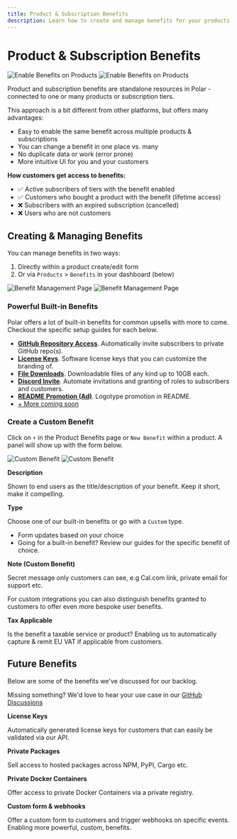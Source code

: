 ```yaml
---
title: Product & Subscription Benefits
description: Learn how to create and manage benefits for your products and subscriptions
---
```


# Product & Subscription Benefits

![Enable Benefits on Products](./benefits.light.png)
![Enable Benefits on Products](./benefits.dark.png)

Product and subscription benefits are standalone resources in Polar - connected to one or many products or subscription tiers.

This approach is a bit different from other platforms, but offers many advantages:
- Easy to enable the same benefit across multiple products & subscriptions
- You can change a benefit in one place vs. many
- No duplicate data or work (error prone)
- More intuitive UI for you and your customers

**How customers get access to benefits:**
- ✅ Active subscribers of tiers with the benefit enabled
- ✅ Customers who bought a product with the benefit (lifetime access)
- ❌ Subscribers with an expired subscription (cancelled)
- ❌ Users who are not customers

## Creating & Managing Benefits

You can manage benefits in two ways:
1. Directly within a product create/edit form
2. Or via `Products` > `Benefits` in your dashboard (below)

![Benefit Management Page](./manage.light.png)
![Benefit Management Page](./manage.dark.png)

### Powerful Built-in Benefits

Polar offers a lot of built-in benefits for common upsells with more to come. Checkout the specific setup guides for each below.

- [**GitHub Repository Access**](/docs/benefits/github-repositories). Automatically invite subscribers to private GitHub repo(s).
- [**License Keys**](/docs/benefits/license-keys). Software license keys that you can customize the branding of.
- [**File Downloads**](/docs/benefits/file-downloads). Downloadable files of any kind up to 10GB each.
- [**Discord Invite**](/docs/benefits/discord). Automate invitations and granting of roles to subscribers and customers.
- [**README Promotion (Ad)**](/docs/benefits/ads). Logotype promotion in README.
- [+ More coming soon](#future-benefits)

### Create a Custom Benefit

Click on `+` in the Product Benefits page or `New Benefit` within a product. A panel will show up with the form below.

![Custom Benefit](./benefit-custom.light.png)
![Custom Benefit](./benefit-custom.dark.png)

**Description**

Shown to end users as the title/description of your benefit. Keep it short, make it compelling.

**Type**

Choose one of our built-in benefits or go with a `Custom` type.
- Form updates based on your choice
- Going for a built-in benefit? Review our guides for the specific benefit of choice.

**Note (Custom Benefit)**

Secret message only customers can see, e.g Cal.com link, private email for support etc.

For custom integrations you can also distinguish benefits granted to customers to offer even more bespoke user benefits.

**Tax Applicable**

Is the benefit a taxable service or product? Enabling us to automatically capture & remit EU VAT if applicable from customers.

## Future Benefits

Below are some of the benefits we've discussed for our backlog.

Missing something? We'd love to hear your use case in our [GitHub Discussions](https://github.com/orgs/polarsource/discussions/categories/feature-requests)

**License Keys**

Automatically generated license keys for customers that can easily be validated via our API.

**Private Packages**

Sell access to hosted packages across NPM, PyPI, Cargo etc.

**Private Docker Containers**

Offer access to private Docker Containers via a private registry.

**Custom form & webhooks**

Offer a custom form to customers and trigger webhooks on specific events. Enabling more powerful, custom, benefits.
